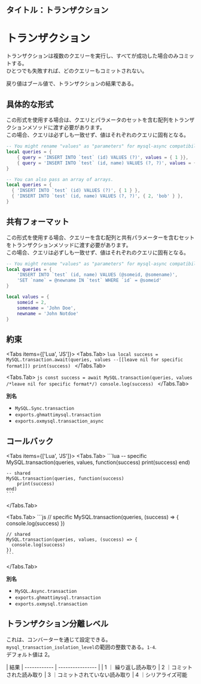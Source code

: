 ## タイトル：トランザクション


# トランザクション

トランザクションは複数のクエリーを実行し、すべてが成功した場合のみコミットする。\
ひとつでも失敗すれば、どのクエリーもコミットされない。

戻り値はブール値で、トランザクションの結果である。

## 具体的な形式

この形式を使用する場合は、クエリとパラメータのセットを含む配列をトランザクションメソッドに渡す必要があります。\
この場合、クエリは必ずしも一致せず、値はそれぞれのクエリに固有となる。

```lua
-- You might rename "values" as "parameters" for mysql-async compatibility.
local queries = {
    { query = 'INSERT INTO `test` (id) VALUES (?)', values = { 1 }},
    { query = 'INSERT INTO `test` (id, name) VALUES (?, ?)', values = { 2, 'bob' }},
}

-- You can also pass an array of arrays.
local queries = {
  { 'INSERT INTO `test` (id) VALUES (?)', { 1 } },
  { 'INSERT INTO `test` (id, name) VALUES (?, ?)', { 2, 'bob' } },
}
```

## 共有フォーマット

この形式を使用する場合、クエリーを含む配列と共有パラメーターを含むセットをトランザクションメソッドに渡す必要があります。\
この場合、クエリは必ずしも一致せず、値はそれぞれのクエリに固有となる。

```lua
-- You might rename "values" as "parameters" for mysql-async compatibility.
local queries = {
    'INSERT INTO `test` (id, name) VALUES (@someid, @somename)',
    'SET `name` = @newname IN `test` WHERE `id` = @someid'
}

local values = {
    someid = 2,
    somename = 'John Doe',
    newname = 'John Notdoe'
}
```

## 約束

<Tabs items={['Lua', 'JS']}>
  <Tabs.Tab>
    ```lua
    local success = MySQL.transaction.await(queries, values --[[leave nil for specific format]])
    print(success)
    ```
  </Tabs.Tab>

  <Tabs.Tab>
    ```js
    const success = await MySQL.transaction(queries, values /*leave nil for specific format*/)
    console.log(success)
    ```
  </Tabs.Tab>
</Tabs>

**別名**

- `MySQL.Sync.transaction`
- `exports.ghmattimysql.transaction`
- `exports.oxmysql.transaction_async`

## コールバック

<Tabs items={['Lua', 'JS']}>
  <Tabs.Tab>
    ```lua
    -- specific
    MySQL.transaction(queries, values, function(success)
        print(success)
    end)

    -- shared
    MySQL.transaction(queries, function(success)
        print(success)
    end)
    ```

  </Tabs.Tab>

  <Tabs.Tab>
    ```js
    // specific
    MySQL.transaction(queries, (success) => {
      console.log(success)
    })

    // shared
    MySQL.transaction(queries, values, (success) => {
      console.log(success)
    })
    ```

  </Tabs.Tab>
</Tabs>

**別名**

- `MySQL.Async.transaction`
- `exports.ghmattimysql.transaction`
- `exports.oxmysql.transaction`

## トランザクション分離レベル

これは、コンバーターを通じて設定できる。`mysql_transaction_isolation_level`の範囲の整数である。`1-4`.\
デフォルト値は 2。

| 結果
| ------------ | ---------------- |
| 1 ｜ 繰り返し読み取り
| 2 ｜コミットされた読み取り
| 3 ｜コミットされていない読み取り
| 4 ｜シリアライズ可能
